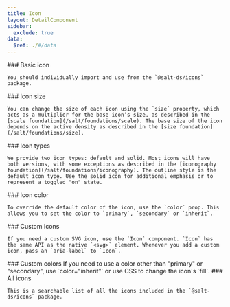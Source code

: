 ```yaml
---
title: Icon
layout: DetailComponent
sidebar:
  exclude: true
data:
  $ref: ./#/data
---
```


<LivePreviewControls>
  <LivePreview componentName="icon" exampleName="BasicIcon">
    ### Basic icon

    You should individually import and use from the `@salt-ds/icons`
    package.

  </LivePreview>
  <LivePreview componentName="icon" exampleName="IconSize">
    ### Icon size

    You can change the size of each icon using the `size` property, which acts as a multiplier for the base icon’s size, as described in the [scale foundation](/salt/foundations/scale). The base size of the icon depends on the active density as described in the [size foundation](/salt/foundations/size).

  </LivePreview>
  <LivePreview componentName="icon" exampleName="IconTypes">
    ### Icon types

    We provide two icon types: default and solid. Most icons will have both versions, with some exceptions as described in the [iconography foundation](/salt/foundations/iconography). The outline style is the default icon type. Use the solid icon for additional emphasis or to represent a toggled "on" state.

  </LivePreview>
  <LivePreview componentName="icon" exampleName="IconColor">
    ### Icon color
    
    To override the default color of the icon, use the `color` prop. This allows you to set the color to `primary`, `secondary` or `inherit`.

  </LivePreview>
  <LivePreview componentName="icon" exampleName="CustomIcon">
    ### Custom Icons

    If you need a custom SVG icon, use the `Icon` component. `Icon` has the same API as the native `<svg>` element. Whenever you add a custom icon, pass an `aria-label` to `Icon`.

  </LivePreview>
  <LivePreview componentName="icon" exampleName="CustomColors">
    ### Custom colors
    If you need to use a color other than "primary" or "secondary", use `color="inherit"` or use CSS to change the icon's `fill`.

  </LivePreview>
  <LivePreview componentName="icon" exampleName="AllIcons">
    ### All icons

    This is a searchable list of all the icons included in the `@salt-ds/icons` package.

  </LivePreview>
  
</LivePreviewControls>

